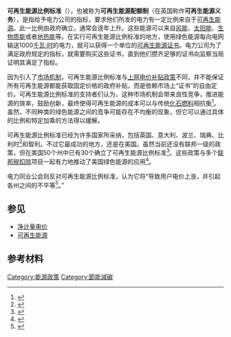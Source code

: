 '''可再生能源比例标准'''（{{lang-en|RPS, Renewable Portfolio Standard}}），也被称为'''可再生能源配额制'''（在英国称作'''可再生能源义务'''），是指给予电力公司的指标，要求他们所发的电力有一定比例来自于[[可再生能源|可再生能源]]。此一比例由政府确立，通常会逐年上升。这些能源可以来自[[风能|风能]]、[[太阳能|太阳能]]、[[生物质能|生物质能]]或者[[地热能|地热能]]等。在实行可再生能源比例标准的地方，使用绿色能源每向电网输送1000[[千瓦·时|千瓦·时]]的电力，就可以获得一个单位的[[可再生能源证书|可再生能源证书]]。电力公司为了满足政府规定的指标，就需要购买这些证书，直到他们攒齐足够的证书向监察当局证明其满足了指标。

因为引入了[[自由市场|市场机制]]，可再生能源比例标准与[[上网电价补贴政策|上网电价补贴政策]]不同，并不能保证所有可再生能源都能获取固定价格的政府补贴，而是依赖市场上“证书”的自由定价。可再生能源比例标准的支持者们认为，这种市场机制会带来良性竞争，推进能源的效率，鼓励创新，最终使得可再生能源的成本可以与传统[[化石燃料|化石燃料]]相抗衡<ref>{{Cite web |url=http://www.awea.org/policy/rpsbrief.html |title=awea.org >> Policy<!-- Bot generated title --> |accessdate=2011-07-09 |archive-date=2007-02-02 |archive-url=https://web.archive.org/web/20070202081631/http://www.awea.org/policy/rpsbrief.html |dead-url=no }}</ref>。虽然，不同种类的绿色能源之间的竞争可能存在不均衡的现象，但它可以通过具体的比例和特定加乘的方法得以缓解。

可再生能源比例标准已经为许多国家所采纳，包括英国、意大利、波兰、瑞典、比利时<ref>{{Cite web |url=http://www.pewclimate.org/docUploads/RPSReportFinal.pdf |title=Race to the Top: The Expanding Role of U.S. State Renewable Portfolio Standards |access-date=2011-07-09 |archive-url=https://web.archive.org/web/20110906165327/http://www.pewclimate.org/docUploads/RPSReportFinal.pdf |archive-date=2011-09-06 |dead-url=yes }}</ref>和智利。不过它最成功的地方，还是在美国。虽然当前还没有联邦一级的政策，但在美国50个州中已有30个确立了可再生能源比例标准<ref name="mjbeck.emtoolbox.com">{{Cite web |url=http://mjbeck.emtoolbox.com/?page=Renewable_Portfolio_Standards |title=Compare State Renewable Portfolio Standard Programs |access-date=2011-07-09 |archive-url=https://web.archive.org/web/20110710191425/http://mjbeck.emtoolbox.com/?page=Renewable_Portfolio_Standards |archive-date=2011-07-10 |dead-url=yes }}</ref>。这些政策与多个[[联邦税扣除|联邦税扣除]]项目一起有力地推动了美国绿色能源的应用<ref>{{Cite web |url=http://www.nicholas.duke.edu/ccpp/wind_web.pdf |title=Wind Power: Barriers and Policy Solutions |accessdate=2011-07-09 |archive-date=2011-09-27 |archive-url=https://web.archive.org/web/20110927230907/http://www.nicholas.duke.edu/ccpp/wind_web.pdf |dead-url=yes }}</ref>。

电力同业公会则反对可再生能源比例标准，认为它将“导致用户电价上涨，并引起各州之间的不平等<ref>{{Cite web |url=http://www.eei.org/industry_issues/electricity_policy/federal_legislation/EEI_RPS.pdf |title=Oppose the Revised Udall 15% RPS Amendment<!-- Bot generated title --> |access-date=2011-07-09 |archive-date=2008-09-10 |archive-url=https://web.archive.org/web/20080910051805/http://www.eei.org/industry_issues/electricity_policy/federal_legislation/EEI_RPS.pdf |dead-url=no }}</ref>。”

== 参见 ==
{{Portal|name=可再生能源|image=Wind-turbine-icon.svg|size=30}} 

* [[净计量电价|净计量电价]]
* [[可再生能源|可再生能源]]

==参考材料==
{{Reflist}}

{{Electricity generation}}

{{DEFAULTSORT:可再生能源比例标准}}

[[Category:能源政策|Category:能源政策]]
[[Category:節能減碳|Category:節能減碳]]